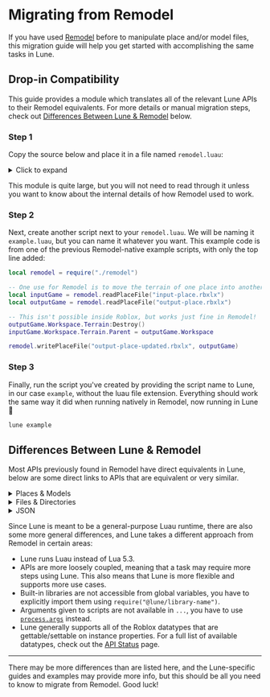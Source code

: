 
# Migrating from Remodel

If you have used [Remodel](https://github.com/rojo-rbx/remodel) before to manipulate place and/or
model files, this migration guide will help you get started with accomplishing the same tasks in
Lune.

## Drop-in Compatibility

This guide provides a module which translates all of the relevant Lune APIs to their Remodel
equivalents. For more details or manual migration steps, check out
[Differences Between Lune & Remodel](#differences-between-lune--remodel) below.

<Steps>

### Step 1

Copy the source below and place it in a file named `remodel.luau`:

<details>
<summary>Click to expand</summary>

```lua copy
--!strict

local fs = require("@lune/fs")
local net = require("@lune/net")
local serde = require("@lune/serde")
local process = require("@lune/process")
local roblox = require("@lune/roblox")

export type LuneDataModel = roblox.DataModel
export type LuneInstance = roblox.Instance

local function getAuthCookieWithFallbacks()
	local cookie = roblox.getAuthCookie()
	if cookie then
		return cookie
	end

	local cookieFromEnv = process.env.REMODEL_AUTH
	if cookieFromEnv and #cookieFromEnv > 0 then
		return `.ROBLOSECURITY={cookieFromEnv}`
	end

	for index, arg in process.args do
		if arg == "--auth" then
			local cookieFromArgs = process.args[index + 1]
			if cookieFromArgs and #cookieFromArgs > 0 then
				return `.ROBLOSECURITY={cookieFromArgs}`
			end
			break
		end
	end

	error([[
		Failed to find ROBLOSECURITY cookie for authentication!
		Make sure you have logged into studio, or set the ROBLOSECURITY environment variable.
	]])
end

local function downloadAssetId(assetId: number)
	-- 1. Try to find the auth cookie for the current user
	local cookie = getAuthCookieWithFallbacks()

	-- 2. Send a request to the asset delivery API,
	--    which will respond with cdn download link(s)
	local assetApiResponse = net.request({
		url = `https://assetdelivery.roblox.com/v2/assetId/{assetId}`,
		headers = {
			Accept = "application/json",
			Cookie = cookie,
		},
	})
	if not assetApiResponse.ok then
		error(
			string.format(
				"Failed to fetch asset download link for asset id %s!\n%s (%s)\n%s",
				tostring(assetId),
				tostring(assetApiResponse.statusCode),
				tostring(assetApiResponse.statusMessage),
				tostring(assetApiResponse.body)
			)
		)
	end

	-- 3. Make sure we got a valid response body
	local assetApiBody = serde.decode("json", assetApiResponse.body)
	if type(assetApiBody) ~= "table" then
		error(
			string.format(
				"Asset delivery API returned an invalid response body!\n%s",
				assetApiResponse.body
			)
		)
	elseif type(assetApiBody.locations) ~= "table" then
		error(
			string.format(
				"Asset delivery API returned an invalid response body!\n%s",
				assetApiResponse.body
			)
		)
	end

	-- 4. Grab the first asset download location - we only
	--    requested one in our query, so this will be correct
	local firstLocation = assetApiBody.locations[1]
	if type(firstLocation) ~= "table" then
		error(
			string.format(
				"Asset delivery API returned no download locations!\n%s",
				assetApiResponse.body
			)
		)
	elseif type(firstLocation.location) ~= "string" then
		error(
			string.format(
				"Asset delivery API returned no valid download locations!\n%s",
				assetApiResponse.body
			)
		)
	end

	-- 5. Fetch the place contents from the cdn
	local cdnResponse = net.request({
		url = firstLocation.location,
		headers = {
			Cookie = cookie,
		},
	})
	if not cdnResponse.ok then
		error(
			string.format(
				"Failed to download asset with id %s from the Roblox cdn!\n%s (%s)\n%s",
				tostring(assetId),
				tostring(cdnResponse.statusCode),
				tostring(cdnResponse.statusMessage),
				tostring(cdnResponse.body)
			)
		)
	end

	-- 6. The response body should now be the contents of the asset file
	return cdnResponse.body
end

local function uploadAssetId(assetId: number, contents: string)
	-- 1. Try to find the auth cookie for the current user
	local cookie = getAuthCookieWithFallbacks()

	-- 2. Use a different endpoint to fetch a valid CSRF token
	local csrfHeaders = {
		["User-Agent"] = "Roblox/WinInet",
		Accept = "application/json",
		Cookie = cookie,
	}

	local csrfResponse = net.request({
		url = `https://auth.roblox.com/`,
		body = contents,
		method = "POST",
		headers = csrfHeaders,
	})

	local csrfToken = csrfResponse.headers["x-csrf-token"]
	if csrfToken == nil then error('Failed to fetch CSRF token.') end

	-- 3. Upload the asset to Roblox
	local uploadHeaders = {
		["User-Agent"] = "Roblox/WinInet",
		["Content-Type"] = "application/octet-stream",
		['X-CSRF-Token'] = csrfToken,
		Accept = "application/json",
		Cookie = cookie,
	}

	local uploadResponse = net.request({
		url = `https://data.roblox.com/Data/Upload.ashx?assetid={assetId}`,
		body = contents,
		method = "POST",
		headers = uploadHeaders,
	})

	-- 4. Make sure it uploaded properly
	if not uploadResponse.ok then
		error(
			string.format(
				"Failed to upload asset with id %s to Roblox!\n%s (%s)\n%s",
				tostring(assetId),
				tostring(uploadResponse.statusCode),
				tostring(uploadResponse.statusMessage),
				tostring(uploadResponse.body)
			)
		)
	end
end

local remodel = {}

--[=[
	Load an `rbxl` or `rbxlx` file from the filesystem.

	Returns a `DataModel` instance, equivalent to `game` from within Roblox.
]=]
function remodel.readPlaceFile(filePath: string)
	local placeFile = fs.readFile(filePath)
	local place = roblox.deserializePlace(placeFile)
	return place
end

--[=[
	Load an `rbxm` or `rbxmx` file from the filesystem.

	Note that this function returns a **list of instances** instead of a single instance!
	This is because models can contain mutliple top-level instances.
]=]
function remodel.readModelFile(filePath: string)
	local modelFile = fs.readFile(filePath)
	local model = roblox.deserializeModel(modelFile)
	return model
end

--[=[
	Reads a place asset from Roblox, equivalent to `remodel.readPlaceFile`.

	***NOTE:** This function requires authentication using a ROBLOSECURITY cookie!*
]=]
function remodel.readPlaceAsset(assetId: number)
	local contents = downloadAssetId(assetId)
	local place = roblox.deserializePlace(contents)
	return place
end

--[=[
	Reads a model asset from Roblox, equivalent to `remodel.readModelFile`.

	***NOTE:** This function requires authentication using a ROBLOSECURITY cookie!*
]=]
function remodel.readModelAsset(assetId: number)
	local contents = downloadAssetId(assetId)
	local place = roblox.deserializeModel(contents)
	return place
end

--[=[
	Saves an `rbxl` or `rbxlx` file out of the given `DataModel` instance.

	If the instance is not a `DataModel`, this function will throw.
	Models should be saved with `writeModelFile` instead.
]=]
function remodel.writePlaceFile(filePath: string, dataModel: LuneDataModel)
	local asBinary = string.sub(filePath, -5) == ".rbxl"
	local asXml = string.sub(filePath, -6) == ".rbxlx"
	assert(asBinary or asXml, "File path must have .rbxl or .rbxlx extension")
	local placeFile = roblox.serializePlace(dataModel, asXml)
	fs.writeFile(filePath, placeFile)
end

--[=[
	Saves an `rbxm` or `rbxmx` file out of the given `Instance`.

	If the instance is a `DataModel`, this function will throw.
	Places should be saved with `writePlaceFile` instead.
]=]
function remodel.writeModelFile(filePath: string, instance: LuneInstance)
	local asBinary = string.sub(filePath, -5) == ".rbxm"
	local asXml = string.sub(filePath, -6) == ".rbxmx"
	assert(asBinary or asXml, "File path must have .rbxm or .rbxmx extension")
	local placeFile = roblox.serializeModel({ instance }, asXml)
	fs.writeFile(filePath, placeFile)
end

--[=[
	Uploads the given `DataModel` instance to Roblox, overwriting an existing place.

	If the instance is not a `DataModel`, this function will throw.
	Models should be uploaded with `writeExistingModelAsset` instead.

	***NOTE:** This function requires authentication using a ROBLOSECURITY cookie!*
]=]
function remodel.writeExistingPlaceAsset(dataModel: LuneDataModel, assetId: number)
	local placeFile = roblox.serializePlace(dataModel)
	uploadAssetId(assetId, placeFile)
end

--[=[
	Uploads the given instance to Roblox, overwriting an existing model.

	If the instance is a `DataModel`, this function will throw.
	Places should be uploaded with `writeExistingPlaceAsset` instead.

	***NOTE:** This function requires authentication using a ROBLOSECURITY cookie!*
]=]
function remodel.writeExistingModelAsset(instance: LuneInstance, assetId: number)
	local modelFile = roblox.serializeModel({ instance })
	uploadAssetId(assetId, modelFile)
end

remodel.readFile = fs.readFile
remodel.readDir = fs.readDir
remodel.writeFile = fs.writeFile
remodel.createDirAll = fs.writeDir
remodel.removeFile = fs.removeFile
remodel.removeDir = fs.removeDir
remodel.isFile = fs.isFile
remodel.isDir = fs.isDir

return remodel
```

</details>

This module is quite large, but you will not need to read through it unless you want to know about
the internal details of how Remodel used to work.

### Step 2

Next, create another script next to your `remodel.luau`. We will be naming it `example.luau`, but
you can name it whatever you want. This example code is from one of the previous Remodel-native
example scripts, with only the top line added:

```lua copy
local remodel = require("./remodel")

-- One use for Remodel is to move the terrain of one place into another place.
local inputGame = remodel.readPlaceFile("input-place.rbxlx")
local outputGame = remodel.readPlaceFile("output-place.rbxlx")

-- This isn't possible inside Roblox, but works just fine in Remodel!
outputGame.Workspace.Terrain:Destroy()
inputGame.Workspace.Terrain.Parent = outputGame.Workspace

remodel.writePlaceFile("output-place-updated.rbxlx", outputGame)
```

### Step 3

Finally, run the script you've created by providing the script name to Lune, in our case `example`,
without the luau file extension. Everything should work the same way it did when running natively in
Remodel, now running in Lune 🚀

```sh copy
lune example
```

</Steps>

## Differences Between Lune & Remodel

Most APIs previously found in Remodel have direct equivalents in Lune, below are some direct links
to APIs that are equivalent or very similar.

<details>
<summary>Places & Models</summary>

-   `remodel.readPlaceFile` ➡ [`fs.readFile`](../api-reference/fs.md#readfile) &
    [`roblox.deserializePlace`](../api-reference/roblox.md#deserializeplace)
-   `remodel.readModelFile` ➡ [`fs.readFile`](../api-reference/fs.md#readfile) &
    [`roblox.deserializeModel`](../api-reference/roblox.md#deserializemodel)
-   `remodel.readPlaceAsset` ➡ [`net.request`](../api-reference/net.md#request) &
    [`roblox.deserializePlace`](../api-reference/roblox.md#deserializeplace)
-   `remodel.readModelAsset` ➡ [`net.request`](../api-reference/net.md#request) &
    [`roblox.deserializeModel`](../api-reference/roblox.md#deserializemodel)
-   `remodel.writePlaceFile` ➡ [`roblox.serializePlace`](../api-reference/roblox.md#serializeplace)
    & [`fs.writeFile`](../api-reference/fs.md#writefile)
-   `remodel.writeModelFile` ➡ [`roblox.serializeModel`](../api-reference/roblox.md#serializemodel)
    & [`fs.writeFile`](../api-reference/fs.md#writefile)
-   `remodel.writeExistingPlaceAsset` ➡
    [`roblox.serializePlace`](../api-reference/roblox.md#serializeplace) &
    [`net.request`](../api-reference/net.md#request)
-   `remodel.writeExistingModelAsset` ➡
    [`roblox.serializeModel`](../api-reference/roblox.md#serializemodel) &
    [`net.request`](../api-reference/net.md#request)
-   `remodel.getRawProperty` ➡ no equivalent, you can get properties directly by indexing
-   `remodel.setRawProperty` ➡ no equivalent, you can set properties directly by indexing

</details>

<details>
<summary>Files & Directories</summary>

-   `remodel.readFile` ➡ [`fs.readFile`](../api-reference/fs.md#readfile)
-   `remodel.readDir` ➡ [`fs.readDir`](../api-reference/fs.md#readdir)
-   `remodel.writeFile` ➡ [`fs.writeFile`](../api-reference/fs.md#writefile)
-   `remodel.createDirAll` ➡ [`fs.writeDir`](../api-reference/fs.md#writedir)
-   `remodel.removeFile` ➡ [`fs.removeFile`](../api-reference/fs.md#removefile)
-   `remodel.removeDir` ➡ [`fs.removeDir`](../api-reference/fs.md#removedir)
-   `remodel.isFile` ➡ [`fs.isFile`](../api-reference/fs.md#isfile)
-   `remodel.isDir` ➡ [`fs.isDir`](../api-reference/fs.md#isdir)

</details>

<details>
<summary>JSON</summary>

-   `json.fromString` ➡ [`serde.decode`](../api-reference/serde.md#decode)
-   `json.toString` ➡ [`serde.encode`](../api-reference/serde.md#encode)
-   `json.toStringPretty` ➡ [`serde.encode`](../api-reference/serde.md#encode)

</details>

Since Lune is meant to be a general-purpose Luau runtime, there are also some more general
differences, and Lune takes a different approach from Remodel in certain areas:

-   Lune runs Luau instead of Lua 5.3.
-   APIs are more loosely coupled, meaning that a task may require more steps using Lune. This also
    means that Lune is more flexible and supports more use cases.
-   Built-in libraries are not accessible from global variables, you have to explicitly import them
    using `require("@lune/library-name")`.
-   Arguments given to scripts are not available in `...`, you have to use
    [`process.args`](../api-reference/process.md#args) instead.
-   Lune generally supports all of the Roblox datatypes that are gettable/settable on instance
    properties. For a full list of available datatypes, check out the
    [API Status](./4-api-status.md) page.

---

There may be more differences than are listed here, and the Lune-specific guides and examples may
provide more info, but this should be all you need to know to migrate from Remodel. Good luck!
